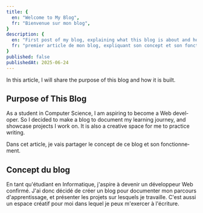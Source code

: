 ```yaml
---
title: {
  en: "Welcome to My Blog",
  fr: "Bienvenue sur mon blog",
}
description: {
  en: "First post of my blog, explaining what this blog is about and how it is built.",
  fr: "premier article de mon blog, expliquant son concept et son fonctionnement.",
}
published: false
publishedAt: 2025-06-24
---
```


<Localised lang="en">
In this article, I will share the purpose of this blog and how it is built.

## Purpose of This Blog
As a student in Computer Science, I am aspiring to become a Web developer. So I decided to make a blog to document my learning journey, and showcase projects I work on. It is also a creative space for me to practice writing.
</Localised>

<Localised lang="fr">
Dans cet article, je vais partager le concept de ce blog et son fonctionnement.

## Concept du blog
En tant qu'étudiant en Informatique, j'aspire à devenir un développeur Web confirmé. J'ai donc décidé de créer un blog pour documenter mon parcours d'apprentissage, et présenter les projets sur lesquels je travaille. C'est aussi un espace créatif pour moi dans lequel je peux m'exercer à l'écriture.
</Localised>